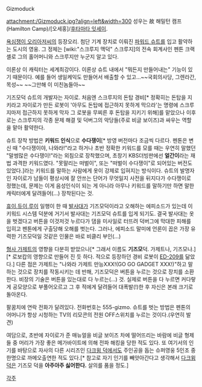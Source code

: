 Gizmoduck

attachment:/Gizmoduck.jpg?align=left&width=300
성우는 故 해밀턴 캠프(Hamilton Camp)/[오세홍]/[[후타마타 잇세이]].

[[욕심쟁이 오리아저씨]]의 등장오리.
첨단 기계 장치로 이뤄진 [[파워드 슈트]]를 입고 활약하는 도시의 영웅. 그 정체는 [wiki:"스크루지 맥덕" 스크루지]의 전속 회계사인 펜튼 크랙셸로 그의 홀어머니와 스크루지만 누군지 알고 있다. 

이론상 이 캐릭터는 세계최강이다. 이론상 슈트 내에서 "뭐든지 만들어내는" 기능이 있기 때문이다. 예를 들어 생일케익도 만들어서 배출할 수 있고...~~국회의사당, 그렌라간, 목성~~ ~~그만해 이 미친놈들아~~

기즈모덕 슈트의 개발자는 자이로. 처음엔 스크루지의 돈탑 경비[* 정확히는 돈탑을 지키라고 자이로가 만든 로봇이 '아무도 돈탑에 접근하지 못하게 막으라'는 명령에 스크루지마저 접근하지 못하게 막자 그 로봇을 무찌른 후 돈탑을 지키기 위해]를 맡았으나 이후로는 스크루지의 각종 문제 해결 및 덕버그의 악당들(주로 비글 보이즈)과 싸우는 역할을 맡아 활약한다.

슈트 장착 방법은 '''키워드 인식'''으로 '''수다쟁이'''[* 방영 버전마다 조금씩 다르다. 펜톤은 변신 때 "수다쟁이야, 나와라!"라고 하거나 초반 정확한 키워드를 모를 때는 우연히 말했던 "말썽많은 수다쟁이!"라는 외침으로 장착했으며, 초창기 KBS더빙판에선 '''얼간이'''라는 재법 과격한 키워드였다. "못말리는 떠벌이", 또는 "떠벌이 수다쟁이"로 되어있는 버전도 있었다.]라는 키워드를 말하는 사람에게 옷이 강제로 입혀지는 방식이다. 슈트의 발명자인 자이로가 남들이 평상시에 잘 안쓰는 단어가 무엇일지 사전을 뒤지다가 수다쟁이로 정했는데, 문제는 이게 음성인식이 되는 게 아니라 아무나 키워드를 말하기만 하면 말한 캐릭터에게 달려들어(...) 장착된다는 것. 

[[휴이,듀이,루이]] 일행이 한 때 [[발사대]]가 기즈모덕이라고 오해하는 에피소드가 있는데 이 키워드 시스템 덕분에 거기서 발사대는 기즈모덕 슈트를 입게 되기도. 결국 발사대는 옷을 벗겠다고 버튼을 이것저것 누르다가 댐을 미사일로 터뜨려 덕버그에 막대한 피해를 입히고 펜톤에게 구출당해 오해를 벗는다. 그러나, 에피소드 말미에 언론이 꼽은 가장 유력한 기즈모덕일 것같은 인물은 바로 비클리 부인(...)

[[형사 가제트]]의 영향을 다분히 받았으나[* 그래서 이름도 '''기즈모'''덕. 가제트나, 기즈모나.][* 로보캅의 영향으로 만들어 진 듯 하다. 적으로 등장하던 경비 로봇이 [[ED-209]]를 닮았다.] 다른 점은 가제트는 "나와라 가제트 만능XXX!(GO GO GADGET XXX!)"하고 말하는 것으로 장치를 작동시키는 데 반해, 기즈모덕은 버튼을 누르는 것으로 장치를 소환한다. 비장의 기술은 버튼을 있는대로 다 누르는(...) 것. 실제로 버튼을 다 누르면 커다랗게 공모양으로 부풀어오르고 그 후 적에게 달려들어 대폭발(!)한 후 자신은 본래 크기로 돌아온다.

팔꿈치에 연락 전화가 달려있다. 전화번호는 555-gizmo. 슈트를 벗는 방법은 펜톤의 어머니가 항상 시청하는 TV의 리모콘의 전원 OFF스위치를 누르는 것이다.(우연히 발견)
 
여담으로, 초반에 자이로가 준 매뉴얼을 비글 보이즈 차에 떨어뜨리는 바람에 비글 형제들 중 머리가 가장 좋은 메가바이트에 의해 전파 해킹을 당한 적도 있다. 또 여기서의 인기를 바탕으로 자사의 다른 시리즈인 [[다크윙 덕]]에서도 주인공을 돕는 슈퍼영웅 5인조 중 한명으로 까메오출연한 적도 있다.[* 참고로 자기 인기를 빼앗아간다고 생각해서 [[다크윙 덕]]은 기즈모 덕을 '''아주아주 싫어한다.''' 살의를 품을 정도.]


[[각주]]
